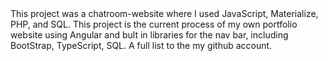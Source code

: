 <ProjectCard title="Eidendale" link="eidendale.co.uk" bg="linear-gradient(to right, #D4145A 0%, #FBB03B 100%)">
This project was a chatroom-website where I used JavaScript, Materialize, PHP, and SQL.
</ProjectCard>

<ProjectCard title="Portfolio" link="https://github.com/ohdust/new-site" bg="linear-gradient(to right, #5ad414 0%, #3B86FB 100%)">
This project is the current process of my own portfolio website using Angular and bult in libraries for the nav bar, including
BootStrap, TypeScript, SQL.
</ProjectCard>

<ProjectCard title="GitHub" link="https://github.com/ohdust" bg="linear-gradient(to right, #99CC99 0%, #bf7fbf 100%)">
A full list to the my github account.
</ProjectCard>